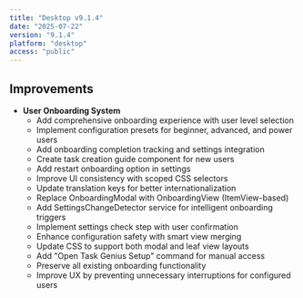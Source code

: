 ```yaml
---
title: "Desktop v9.1.4"
date: "2025-07-22"
version: "9.1.4"
platform: "desktop"
access: "public"
---
```


## Improvements

- **User Onboarding System**
  - Add comprehensive onboarding experience with user level selection
  - Implement configuration presets for beginner, advanced, and power users
  - Add onboarding completion tracking and settings integration
  - Create task creation guide component for new users
  - Add restart onboarding option in settings
  - Improve UI consistency with scoped CSS selectors
  - Update translation keys for better internationalization
  - Replace OnboardingModal with OnboardingView (ItemView-based)
  - Add SettingsChangeDetector service for intelligent onboarding triggers
  - Implement settings check step with user confirmation
  - Enhance configuration safety with smart view merging
  - Update CSS to support both modal and leaf view layouts
  - Add "Open Task Genius Setup" command for manual access
  - Preserve all existing onboarding functionality
  - Improve UX by preventing unnecessary interruptions for configured users